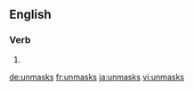 ==English==

===Verb===
{{head|en|verb form}}

# {{en-third-person singular of|unmask}}

[[de:unmasks]]
[[fr:unmasks]]
[[ja:unmasks]]
[[vi:unmasks]]